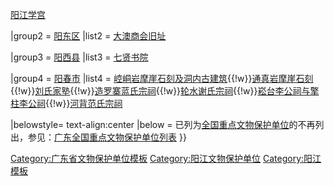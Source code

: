 {{Navbox
|name = 阳江市境内的广东省文物保护单位
|title = [[阳江市境内的广东省文物保护单位列表|阳江市境内的广东省文物保护单位]]
|titlestyle =
|image =
|style = text-align:left;
|groupstyle = text-align:center;
|state = {{{state<includeonly>|collapsed</includeonly>}}}
|above =

|group1 = [[江城区]]
|list1 = [[北山石塔]]{{!w}}[[阳江学宫]]

|group2 = [[阳东区]]
|list2 = [[大澳商会旧址]]

|group3 = [[阳西县]]
|list3 = [[七贤书院]]

|group4 = [[阳春市]]
|list4 = [[崆峒岩摩崖石刻及洞内古建筑]]{{!w}}[[通真岩摩崖石刻]]{{!w}}[[刘氏家塾]]{{!w}}[[造罗寨蓝氏宗祠]]{{!w}}[[轮水谢氏宗祠]]{{!w}}[[崧台李公祠与擎柱李公祠]]{{!w}}[[河背范氏宗祠]]

|belowstyle= text-align:center
|below = 已列为[[全国重点文物保护单位]]的不再列出，参见：[[广东全国重点文物保护单位列表]]
}}<noinclude>
[[Category:广东省文物保护单位模板]]
[[Category:阳江文物保护单位]]
[[Category:阳江模板]]
</noinclude>